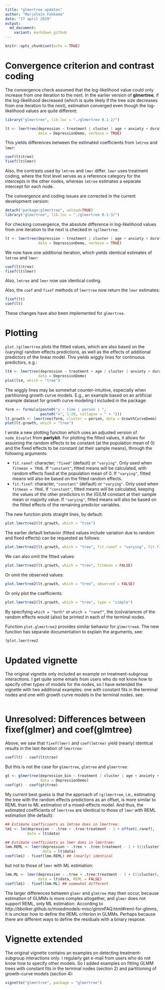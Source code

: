 ```yaml
---
title: "glmertree updates"
author: "Marjolein Fokkema"
date: "17 april 2019"
output: 
  md_document:
    variant: markdown_github
---
```


```r
knitr::opts_chunk$set(echo = TRUE)
```

# Convergence criterion and contrast coding

The convergence check assumed that the log-likelihood value could only increase from one iteration to the next. In the earlier version of **glmertree**, if the log-likelihood decreased (which is quite likely if the tree size decreases from one iteration to the next), estimation converged even though the log-likelihood values are quite different:

```r
library("glmertree", lib.loc = "./glmertree 0.1-2/")
```

```r
lt <- lmertree(depression ~ treatment | cluster | age + anxiety + duration,
               data = DepressionDemo, verbose = TRUE)
```

This yields differences between the estimated coefficients from `lmtree` and `lmer`:

```r
coef(lt$tree)
fixef(lt$lmer)
```

Also, the contrasts used by `lmtree` and `lmer` differ. `lmer` uses treatment coding, where the first level serves as a reference category for the intercepts in the other nodes, whereas `lmtree` estimates a separate intercept for each node.

The convergence and coding issues are corrected in the current development version:

```r
detach("package:glmertree", unload=TRUE)
library("glmertree", lib.loc = "./glmertree 0.1-3/")
```

For checking convergence, the absolute difference in log-likelihood values from one iteration to the next is checked in `(g)lmertree`:

```r
lt <- lmertree(depression ~ treatment | cluster | age + anxiety + duration,
               data = DepressionDemo, verbose = TRUE)
```

We now have one additional iteration, which yields identical estimates of `lmtree` and `lmer`:

```r
coef(lt$tree)
fixef(lt$lmer)
```

Also, `lmtree` and `lmer` now use identical coding. 

Also, the `coef` and `fixef` methods of `lmertree` now return the `lmer` estimates:

```r
fixef(lt)
coef(lt)
```

These changes have also been implemented for `glmertree`.


# Plotting

`plot.(g)lmertree` plots the fitted values, which are also based on the (varying) random effects predictions, as well as the effects of additional predictors of the linear model. This yields wiggly lines for continuous predictors, e.g.:

```r
lt4 <- lmertree(depression ~ treatment + age | cluster | anxiety + duration,
               data = DepressionDemo)
plot(lt4, which = "tree")
```

The wiggly lines may be somewhat counter-intuitive, especially when partitioning growth curve models. E.g., an example based on an artificial example dataset for growth curve modeling I included in the package:

```r
form <- formula(paste0("y ~ time | person | ", 
                paste0("x", 1:28, collapse = " + ")))
lt.growth <- lmertree(form, cluster = person, data = GrowthCurveDemo)
plot(lt.growth, which = "tree")
```

I wrote a new plotting function which uses an adjusted version of `node_bivplot` from **partykit**. For plotting the fitted values, it allows for assuming the random effects to be constant (at the population mean of 0) and the fixed effects to be constant (at their sample means), through the following arguments:

* `fit.ranef`: character; `"fixed"` (default) or `"varying"`. Only used when `fitmean = TRUE`. If `"constant"`, fitted means will be calculated, with random effects fixed at the population mean of 0. If `"varying"`, fitted means will also be based on the fitted random effects.
* `fit.fixef`: character, `"constant"` (default) or `"varying"`. Only used when `fitmean = TRUE`. If `"constant"`, fitted means will be calculated, keeping the values of the other predictors in the (G)LM constant at their sample mean or majority value. If `"varying"`, fitted means will also be based on the fitted effects of the remaining predictor variables.

The new function plots straight lines, by default:

```r
plot.lmertree2(lt.growth, which = "tree")
```

The earlier default behavior (fitted values include variation due to random and fixed effects) can be requested as follows:

```r
plot.lmertree2(lt.growth, which = "tree", fit.ranef = "varying", fit.fixef = "varying")
```

We can also omit the fitted values:

```r
plot.lmertree2(lt.growth, which = "tree", fitmean = FALSE)
```

Or omit the observed values:

```r
plot.lmertree2(lt.growth, which = "tree", observed = FALSE)
```

Or only plot the coefficients:

```r
plot.lmertree2(lt.growth, which = "tree", type = "simple")
```

By specifying `which = "both"` or `which = "ranef"`, the (co)variances of the random effects would (also) be printed in each of the terminal nodes.

Function `plot.glmertree2` provides similar behavior for `glmertree`s. The new function has separate documentation to explain the arguments, see:

```r
?plot.lmertree2
```


# Updated vignette

The original vignette only included an example on treatment-subgroup interactions. I get quite some emails from users who do not know how to specify other types of models for the nodes, so I have extended the vignette with two additional examples: one with constant fits in the terminal nodes and one with growth curve models in the terminal nodes. see: 

```r

```

# Unresolved: Differences between fixef(glmer) and coef(glmtree)

Above, we saw that `fixef(lmer)` and `coef(lmtree)` yield (nearly) identical results in the last iteration of `lmertree`:

```r
coef(lt) - coef(lt$tree)
```

But this is not the case for `glmertree`, `glmtree` and `glmertree`:

```r
gt <- glmertree(depression_bin ~ treatment | cluster | age + anxiety + duration,
                data = DepressionDemo)
coef(gt) - coef(gt$tree)
```

My current best guess is that the approach of `(g)lmertree`, i.e., estimating the tree with the random effects predictions as an offset, is more similar to REML than to ML estimation of a mixed-effects model. And thus, the estimated coefficients of `lmertree` are identical to those of `lmer` with REML estimation (the default):

```r
## Estimate coefficients as lmtree does in lmertree:
lm1 <- lm(depression ~ .tree + .tree:treatment - 1 + offset(.ranef), 
          data = lt$data) 

## Estimate coefficients as lmer does in lmertree:
lmm.REML <- lmer(depression ~ .tree + .tree:treatment - 1 + (1|cluster), 
                 data = lt$data)
coef(lm1) - fixef(lmm.REML) ## (nearly) identical 
```

but not to those of `lmer` with ML estimation:

```r
lmm.ML <- lmer(depression ~ .tree + .tree:treatment - 1 + (1|cluster), 
               data = lt$data, REML = FALSE)
coef(lm1) - fixef(lmm.ML) ## somewhat different 
```

The larger differences between `glmer` and `glmtree` may then occur, because estimation of GLMMs is more complex altogether, and `glmer` does not support REML, only ML estimation. According to http://bbolker.github.io/mixedmodels-misc/glmmFAQ.html#reml-for-glmms, it is unclear how to define the REML criterion in GLMMs. Perhaps because there are different ways to define the residuals with a binary respose.

# Vignette extended

The original vignette contains an examples on detecting treatment-subgroup interactions only. I regularly get e-mail from users who do not know how to specify other models. So I added examples on fitting GLMM trees with constant fits in the terminal nodes (section 2) and partitioning of growth-curve models (section 4):

```r
vignette("glmertree", package = "glmertree")
```